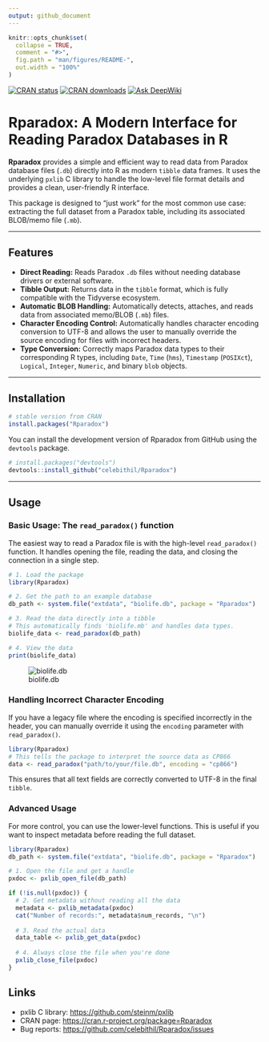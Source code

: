 ```yaml
---
output: github_document
---
```


```r
knitr::opts_chunk$set(
  collapse = TRUE,
  comment = "#>",
  fig.path = "man/figures/README-",
  out.width = "100%"
)
```
[![CRAN status](https://www.r-pkg.org/badges/version/Rparadox)](https://CRAN.R-project.org/package=Rparadox)
[![CRAN downloads](https://cranlogs.r-pkg.org/badges/Rparadox)](https://CRAN.R-project.org/package=Rparadox)
[![Ask DeepWiki](https://deepwiki.com/badge.svg)](https://deepwiki.com/celebithil/Rparadox)

# Rparadox: A Modern Interface for Reading Paradox Databases in R

**Rparadox** provides a simple and efficient way to read data from Paradox database files (`.db`) directly into R as modern `tibble` data frames. It uses the underlying `pxlib` C library to handle the low-level file format details and provides a clean, user-friendly R interface.

This package is designed to "just work" for the most common use case: extracting the full dataset from a Paradox table, including its associated BLOB/memo file (`.mb`).

------------------------------------------------------------------------

## Features

-   **Direct Reading:** Reads Paradox `.db` files without needing database drivers or external software.
-   **Tibble Output:** Returns data in the `tibble` format, which is fully compatible with the Tidyverse ecosystem.
-   **Automatic BLOB Handling:** Automatically detects, attaches, and reads data from associated memo/BLOB (`.mb`) files.
-   **Character Encoding Control:** Automatically handles character encoding conversion to UTF-8 and allows the user to manually override the source encoding for files with incorrect headers.
-   **Type Conversion:** Correctly maps Paradox data types to their corresponding R types, including `Date`, `Time` (`hms`), `Timestamp` (`POSIXct`), `Logical`, `Integer`, `Numeric`, and binary `blob` objects.

------------------------------------------------------------------------

## Installation

```r
# stable version from CRAN
install.packages("Rparadox")
``` 

You can install the development version of Rparadox from GitHub using the `devtools` package.

```r
# install.packages("devtools")
devtools::install_github("celebithil/Rparadox")
```

------------------------------------------------------------------------

## Usage

### Basic Usage: The `read_paradox()` function

The easiest way to read a Paradox file is with the high-level `read_paradox()` function. It handles opening the file, reading the data, and closing the connection in a single step.

```r
# 1. Load the package
library(Rparadox)

# 2. Get the path to an example database
db_path <- system.file("extdata", "biolife.db", package = "Rparadox")

# 3. Read the data directly into a tibble
# This automatically finds 'biolife.mb' and handles data types.
biolife_data <- read_paradox(db_path)

# 4. View the data
print(biolife_data)
```

![biolife.db](man/figures/demo.jpg)

### Handling Incorrect Character Encoding

If you have a legacy file where the encoding is specified incorrectly in the header, you can manually override it using the `encoding` parameter with `read_paradox()`.

```r
library(Rparadox)
# This tells the package to interpret the source data as CP866
data <- read_paradox("path/to/your/file.db", encoding = "cp866")
```

This ensures that all text fields are correctly converted to UTF-8 in the final `tibble`.

### Advanced Usage

For more control, you can use the lower-level functions. This is useful if you want to inspect metadata before reading the full dataset.

```r
library(Rparadox)
db_path <- system.file("extdata", "biolife.db", package = "Rparadox")

# 1. Open the file and get a handle
pxdoc <- pxlib_open_file(db_path)

if (!is.null(pxdoc)) {
  # 2. Get metadata without reading all the data
  metadata <- pxlib_metadata(pxdoc)
  cat("Number of records:", metadata$num_records, "\n")
  
  # 3. Read the actual data
  data_table <- pxlib_get_data(pxdoc)
  
  # 4. Always close the file when you're done
  pxlib_close_file(pxdoc)
}
```

## Links
-   pxlib C library: <https://github.com/steinm/pxlib>
-   CRAN page: <https://cran.r-project.org/package=Rparadox>
-   Bug reports: <https://github.com/celebithil/Rparadox/issues>
